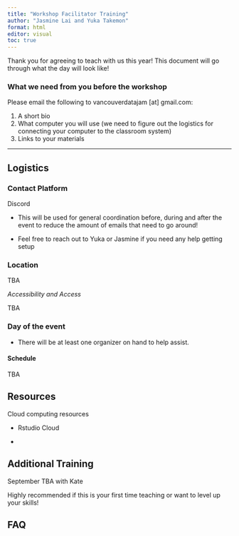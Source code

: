 ```yaml
---
title: "Workshop Facilitator Training"
author: "Jasmine Lai and Yuka Takemon"
format: html
editor: visual
toc: true
---
```


Thank you for agreeing to teach with us this year! This document will go through what the day will look like!

### What we need from you before the workshop

Please email the following to vancouverdatajam \[at\] gmail.com:

1.  A short bio
2.  What computer you will use (we need to figure out the logistics for connecting your computer to the classroom system)
3.  Links to your materials

------------------------------------------------------------------------

## Logistics

### Contact Platform

Discord

-   This will be used for general coordination before, during and after the event to reduce the amount of emails that need to go around!

-   Feel free to reach out to Yuka or Jasmine if you need any help getting setup

### Location

TBA

*Accessibility and Access*

TBA

### Day of the event

-   There will be at least one organizer on hand to help assist.

#### Schedule

TBA

## Resources

Cloud computing resources

-   Rstudio Cloud

-   

## Additional Training

September TBA with Kate

Highly recommended if this is your first time teaching or want to level up your skills!

## FAQ
